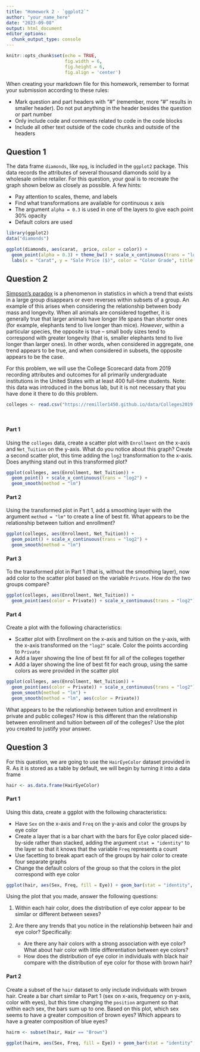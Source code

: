 ```yaml
---
title: "Homework 2 - `ggplot2`"
author: "your_name_here"
date: "2023-09-08"
output: html_document
editor_options: 
  chunk_output_type: console
---
```


```r
knitr::opts_chunk$set(echo = TRUE, 
                      fig.width = 6, 
                      fig.height = 6, 
                      fig.align = 'center')
```

When creating your markdown file for this homework, remember to format your submission according to these rules:

  - Mark question and part headers with "#" (remember, more "#" results in smaller header). Do not put anything in the header besides the question or part number
  - Only include code and comments related to code in the code blocks
  - Include all other text outside of the code chunks and outside of the headers

## Question 1

The data frame `diamonds`, like `mpg`, is included in the `ggplot2` package. This data records the attributes of several thousand diamonds sold by a wholesale online retailer. For this question, your goal is to recreate the graph shown below as closely as possible. A few hints:

  + Pay attention to scales, theme, and labels
  + Find what transformations are available for continuous x axis
  + The argument `alpha = 0.3` is used in one of the layers to give each point 30% opacity
  + Default colors are used

```r
library(ggplot2)
data("diamonds")
```

```r
ggplot(diamonds, aes(carat,  price, color = color)) +
  geom_point(alpha = 0.3) + theme_bw() + scale_x_continuous(trans = "log2") +
  labs(x = "Carat", y = "Sale Price ($)", color = "Color Grade", title = "Diamond Sales") + theme(legend.position = "bottom")
```


## Question 2

[Simpson's paradox](https://en.wikipedia.org/wiki/Simpson%27s_paradox) is a phenomenon in statistics in which a trend that exists in a large group disappears or even reverses within subsets of a group. An example of this arises when considering the relationship between body mass and longevity. When all animals are considered together, it is generally true that larger animals have longer life spans than shorter ones (for example, elephants tend to live longer than mice). *However*, within a particular species, the opposite is true -- small body sizes tend to correspond with greater longevity (that is, smaller elephants tend to live longer than larger ones). In other words, when considered in aggregate, one trend appears to be true, and when considered in subsets, the opposite appears to be the case.

For this problem, we will use the College Scorecard data from 2019 recording attributes and outcomes for all primarily undergraduate institutions in the United States with at least 400 full-time students. Note: this data was introduced in the bonus lab, but it is not necessary that you have done it there to do this problem.

```r
colleges <- read.csv("https://remiller1450.github.io/data/Colleges2019.csv")
```

$~$

#### Part 1

Using the `colleges` data, create a scatter plot with `Enrollment` on the x-axis and `Net_Tuition` on the y-axis. What do you notice about this graph? Create a second scatter plot, this time adding the `log2` transformation to the x-axis. Does anything stand out in this transformed plot?

```r
ggplot(colleges, aes(Enrollment, Net_Tuition)) + 
  geom_point() + scale_x_continuous(trans = "log2") +
  geom_smooth(method = "lm")
```


#### Part 2

Using the transformed plot in Part 1, add a smoothing layer with the argument `method = "lm"` to create a line of best fit. What appears to be the relationship between tuition and enrollment?

```r
ggplot(colleges, aes(Enrollment, Net_Tuition)) + 
  geom_point() + scale_x_continuous(trans = "log2") +
  geom_smooth(method = "lm")
```

#### Part 3

To the transformed plot in Part 1 (that is, without the smoothing layer), now add color to the scatter plot based on the variable `Private`. How do the two groups compare?

```r
ggplot(colleges, aes(Enrollment, Net_Tuition)) + 
  geom_point(aes(color = Private)) + scale_x_continuous(trans = "log2")
```

#### Part 4

Create a plot with the following characteristics:

  + Scatter plot with Enrollment on the x-axis and tuition on the y-axis, with the x-axis transformed on the `"log2"` scale. Color the points according to `Private`
  + Add a layer showing the line of best fit for all of the colleges together
  + Add a layer showing the line of best fit for each group, using the same colors as were provided in the scatter plot

```r
ggplot(colleges, aes(Enrollment, Net_Tuition)) + 
  geom_point(aes(color = Private)) + scale_x_continuous(trans = "log2") +
  geom_smooth(method = "lm") +
  geom_smooth(method = "lm", aes(color = Private))
```

What appears to be the relationship between tuition and enrollment in private and public colleges? How is this different than the relationship between enrollment and tuition between *all* of the colleges? Use the plot you created to justify your answer. 


## Question 3

For this question, we are going to use the `HairEyeColor` dataset provided in R. As it is stored as a table by default, we will begin by turning it into a data frame

```r
hair <- as.data.frame(HairEyeColor)
```

#### Part 1

Using this data, create a ggplot with the following characteristics:

  + Have `Sex` on the x-axis and `Freq` on the y-axis and color the groups by eye color
  + Create a layer that is a bar chart with the bars for Eye color placed side-by-side rather than stacked, adding the argument `stat = "identity"` to the layer so that it knows that the variable `Freq` represents a count
  + Use facetting to break apart each of the groups by hair color to create four separate graphs
  + Change the default colors of the group so that the colors in the plot correspond with eye color

```r
ggplot(hair, aes(Sex, Freq, fill = Eye)) + geom_bar(stat = "identity", position = "dodge") + facet_wrap(~Hair)
```

Using the plot that you made, answer the following questions:

  1. Within each hair color, does the distribution of eye color appear to be similar or different between sexes?
  2. Are there any trends that you notice in the relationship between hair and eye color? Specifically:
  
      - Are there any hair colors with a strong association with eye color? What about hair color with little differentiation between eye colors?
      - How does the distribution of eye color in individuals with black hair compare with the distribution of eye color for those with brown hair?
    
#### Part 2

Create a subset of the `hair` dataset to only include individuals with brown hair. Create a bar chart similar to Part 1 (sex on x-axis, frequency on y-axis, color with eyes), but this time changing the `position` argument so that within each sex, the bars sum up to one. Based on this plot, which sex seems to have a greater composition of brown eyes? Which appears to have a greater composition of blue eyes?

```r
hairm <- subset(hair, Hair == "Brown")

ggplot(hairm, aes(Sex, Freq, fill = Eye)) + geom_bar(stat = "identity", position = "fill")
```

